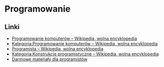 # Programowanie

## Linki

- [Programowanie komputerów – Wikipedia, wolna encyklopedia](https://pl.wikipedia.org/wiki/Programowanie_komputer%C3%B3w)
- [Kategoria:Programowanie komputerów – Wikipedia, wolna encyklopedia](https://pl.wikipedia.org/wiki/Kategoria:Programowanie_komputer%C3%B3w)
- [Programista – Wikipedia, wolna encyklopedia](https://pl.wikipedia.org/wiki/Programista)
- [Kategoria:Konstrukcje programistyczne – Wikipedia, wolna encyklopedia](https://pl.wikipedia.org/wiki/Kategoria:Konstrukcje_programistyczne)
- [Darmowe materiały dla programistów](https://bottega.com.pl/artykuly-i-prezentacje)
